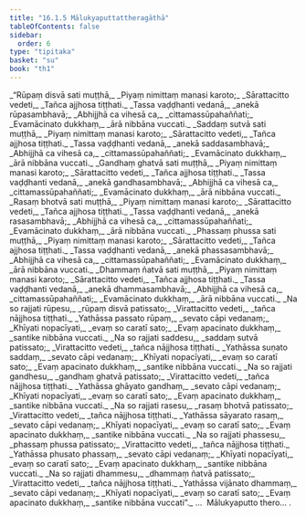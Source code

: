 ```yaml
---
title: "16.1.5 Mālukyaputtattheragāthā"
tableOfContents: false
sidebar:
  order: 6
type: "tipitaka"
basket: "su"
book: "th1"
---
```



<DynamicBreadcrumb />

<Division number="794" book="th1" bookNo="19" page="328">

<Paragraph number="1134" type="verses" book="th1">
_“Rūpaṃ disvā sati muṭṭhā,_  
_Piyaṃ nimittaṃ manasi karoto;_  
_Sārattacitto vedeti,_  
_Tañca ajjhosa tiṭṭhati._  

</Paragraph>

</Division>
<Division number="795" book="th1" bookNo="19" page="328">

<Paragraph number="1135" type="verses" book="th1">
_Tassa vaḍḍhanti vedanā,_  
_anekā rūpasambhavā;_  
_Abhijjhā ca vihesā ca,_  
_cittamassūpahaññati;_  
_Evamācinato dukkhaṃ,_  
_ārā nibbāna vuccati._  

</Paragraph>

</Division>
<Division number="796" book="th1" bookNo="19" page="328">

<Paragraph number="1136" type="verses" book="th1">
_Saddaṃ sutvā sati muṭṭhā,_  
_Piyaṃ nimittaṃ manasi karoto;_  
_Sārattacitto vedeti,_  
_Tañca ajjhosa tiṭṭhati._  

</Paragraph>

</Division>
<Division number="797" book="th1" bookNo="19" page="328">

<Paragraph number="1137" type="verses" book="th1">
_Tassa vaḍḍhanti vedanā,_  
_anekā saddasambhavā;_  
_Abhijjhā ca vihesā ca,_  
_cittamassūpahaññati;_  
_Evamācinato dukkhaṃ,_  
_ārā nibbāna vuccati._  

</Paragraph>

</Division>
<Division number="798" book="th1" bookNo="19" page="328">

<Paragraph number="1138" type="verses" book="th1">
_Gandhaṃ ghatvā sati muṭṭhā,_  
_Piyaṃ nimittaṃ manasi karoto;_  
_Sārattacitto vedeti,_  
_Tañca ajjhosa tiṭṭhati._  

</Paragraph>

</Division>
<Division number="799" book="th1" bookNo="19" page="328">

<Paragraph number="1139" type="verses" book="th1">
_Tassa vaḍḍhanti vedanā,_  
_anekā gandhasambhavā;_  
_Abhijjhā ca vihesā ca,_  
_cittamassūpahaññati;_  
_Evamācinato dukkhaṃ,_  
_ārā nibbāna vuccati._  

</Paragraph>

</Division>
<Division number="800" book="th1" bookNo="19" page="328">

<Paragraph number="1140" type="verses" book="th1">
_Rasaṃ bhotvā sati muṭṭhā,_  
_Piyaṃ nimittaṃ manasi karoto;_  
_Sārattacitto vedeti,_  
_Tañca ajjhosa tiṭṭhati._  

</Paragraph>

</Division>
<Division number="801" book="th1" bookNo="19" page="328">

<Paragraph number="1141" type="verses" book="th1">
_Tassa vaḍḍhanti vedanā,_  
_anekā rasasambhavā;_  
_Abhijjhā ca vihesā ca,_  
_cittamassūpahaññati;_  
_Evamācinato dukkhaṃ,_  
_ārā nibbāna vuccati._  

</Paragraph>

</Division>
<Division number="802" book="th1" bookNo="19" page="328">

<Paragraph number="1142" type="verses" book="th1">
_Phassaṃ phussa sati muṭṭhā,_  
_Piyaṃ nimittaṃ manasi karoto;_  
_Sārattacitto vedeti,_  
_Tañca ajjhosa tiṭṭhati._  

</Paragraph>

</Division>
<Division number="803" book="th1" bookNo="19" page="328">

<Paragraph number="1143" type="verses" book="th1">
_Tassa vaḍḍhanti vedanā,_  
_anekā phassasambhavā;_  
_Abhijjhā ca vihesā ca,_  
_cittamassūpahaññati;_  
_Evamācinato dukkhaṃ,_  
_ārā nibbāna vuccati._  

</Paragraph>

</Division>
<Division number="804" book="th1" bookNo="19" page="328">

<Paragraph number="1144" type="verses" book="th1">
_Dhammaṃ ñatvā sati muṭṭhā,_  
_Piyaṃ nimittaṃ manasi karoto;_  
_Sārattacitto vedeti,_  
_Tañca ajjhosa tiṭṭhati._  

</Paragraph>

</Division>
<Division number="805" book="th1" bookNo="19" page="329">

<Paragraph number="1145" type="verses" book="th1">
_Tassa vaḍḍhanti vedanā,_  
_anekā dhammasambhavā;_  
_Abhijjhā ca vihesā ca,_  
_cittamassūpahaññati;_  
_Evamācinato dukkhaṃ,_  
_ārā nibbāna vuccati._  

</Paragraph>

</Division>
<Division number="806" book="th1" bookNo="19" page="329">

<Paragraph number="1146" type="verses" book="th1">
_Na so rajjati rūpesu,_  
_rūpaṃ disvā patissato;_  
_Virattacitto vedeti,_  
_tañca nājjhosa tiṭṭhati._  

</Paragraph>

</Division>
<Division number="807" book="th1" bookNo="19" page="329">

<Paragraph number="1147" type="verses" book="th1">
_Yathāssa passato rūpaṃ,_  
_sevato cāpi vedanaṃ;_  
_Khīyati nopacīyati,_  
_evaṃ so caratī sato;_  
_Evaṃ apacinato dukkhaṃ,_  
_santike nibbāna vuccati._  

</Paragraph>

</Division>
<Division number="808" book="th1" bookNo="19" page="329">

<Paragraph number="1148" type="verses" book="th1">
_Na so rajjati saddesu,_  
_saddaṃ sutvā patissato;_  
_Virattacitto vedeti,_  
_tañca nājjhosa tiṭṭhati._  

</Paragraph>

</Division>
<Division number="809" book="th1" bookNo="19" page="329">

<Paragraph number="1149" type="verses" book="th1">
_Yathāssa suṇato saddaṃ,_  
_sevato cāpi vedanaṃ;_  
_Khīyati nopacīyati,_  
_evaṃ so caratī sato;_  
_Evaṃ apacinato dukkhaṃ,_  
_santike nibbāna vuccati._  

</Paragraph>

</Division>
<Division number="810" book="th1" bookNo="19" page="329">

<Paragraph number="1150" type="verses" book="th1">
_Na so rajjati gandhesu,_  
_gandhaṃ ghatvā patissato;_  
_Virattacitto vedeti,_  
_tañca nājjhosa tiṭṭhati._  

</Paragraph>

</Division>
<Division number="811" book="th1" bookNo="19" page="329">

<Paragraph number="1151" type="verses" book="th1">
_Yathāssa ghāyato gandhaṃ,_  
_sevato cāpi vedanaṃ;_  
_Khīyati nopacīyati,_  
_evaṃ so caratī sato;_  
_Evaṃ apacinato dukkhaṃ,_  
_santike nibbāna vuccati._  

</Paragraph>

</Division>
<Division number="812" book="th1" bookNo="19" page="329">

<Paragraph number="1152" type="verses" book="th1">
_Na so rajjati rasesu,_  
_rasaṃ bhotvā patissato;_  
_Virattacitto vedeti,_  
_tañca nājjhosa tiṭṭhati._  

</Paragraph>

</Division>
<Division number="813" book="th1" bookNo="19" page="329">

<Paragraph number="1153" type="verses" book="th1">
_Yathāssa sāyarato rasaṃ,_  
_sevato cāpi vedanaṃ;_  
_Khīyati nopacīyati,_  
_evaṃ so caratī sato;_  
_Evaṃ apacinato dukkhaṃ,_  
_santike nibbāna vuccati._  

</Paragraph>

</Division>
<Division number="814" book="th1" bookNo="19" page="329">

<Paragraph number="1154" type="verses" book="th1">
_Na so rajjati phassesu,_  
_phassaṃ phussa patissato;_  
_Virattacitto vedeti,_  
_tañca nājjhosa tiṭṭhati._  

</Paragraph>

</Division>
<Division number="815" book="th1" bookNo="19" page="329">

<Paragraph number="1155" type="verses" book="th1">
_Yathāssa phusato phassaṃ,_  
_sevato cāpi vedanaṃ;_  
_Khīyati nopacīyati,_  
_evaṃ so caratī sato;_  
_Evaṃ apacinato dukkhaṃ,_  
_santike nibbāna vuccati._  

</Paragraph>

</Division>
<Division number="816" book="th1" bookNo="19" page="329">

<Paragraph number="1156" type="verses" book="th1">
_Na so rajjati dhammesu,_  
_dhammaṃ ñatvā patissato;_  
_Virattacitto vedeti,_  
_tañca nājjhosa tiṭṭhati._  

</Paragraph>

</Division>
<Division number="817" book="th1" bookNo="19" page="330">

<Paragraph number="1157" type="verses" book="th1">
_Yathāssa vijānato dhammaṃ,_  
_sevato cāpi vedanaṃ;_  
_Khīyati nopacīyati,_  
_evaṃ so caratī sato;_  
_Evaṃ apacinato dukkhaṃ,_  
_santike nibbāna vuccati”._  


</Paragraph>
</Division>

<Paragraph number="1158" type="center" book="th1">
…  Mālukyaputto thero… .
</Paragraph>